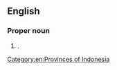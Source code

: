 ==English==
{{wikipedia}}

===Proper noun===
{{en-proper noun|head=[[central|Central]] [[Sulawesi]]}}

# {{place|en|province|c/Indonesia}}.

[[Category:en:Provinces of Indonesia]]